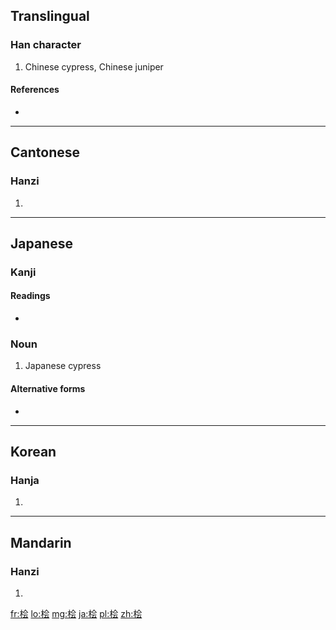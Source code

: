 {{also|檜}}
==Translingual==

===Han character===
{{Han char|rn=75|rad=木|as=06|sn=10|four=|canj=木人一戈 (DOMI)}}

# Chinese cypress, Chinese juniper

====References====
* {{Han ref|kx=0526.211|hdz=21202.050|uh=6867|ud=26727}}

----

==Cantonese==

===Hanzi===
{{yue-hanzi|jyut=|y=kui2|tra=檜}}

# {{defn|lang=yue|sort=木06}}

----

==Japanese==

===Kanji===
{{ja-kanji|grade=|rs=木06}}

====Readings====
* {{ja-readings|on=[[かい]] (kai)|kun=[[ひのき]] (hinoki)}}

===Noun===
{{ja-noun|k|hira=ひのき|rom=hinoki}} 

# {{ja-def|ヒノキ}} Japanese cypress

====Alternative forms====
* {{l|ja|檜}}

----

==Korean==

===Hanja===
{{ko-hanja|hangeul=하|eumhun=|rv=h|mr=h|y=h}}

# {{defn|lang=ko|sort=木06}}

----

==Mandarin==

===Hanzi===
{{cmn-hanzi|tra=檜|pin=[[kuài]] ([[kuai4]])|wg=k'uai<sup>4</sup>}}

# {{defn|lang=cmn|sort=木06}}

[[fr:桧]]
[[lo:桧]]
[[mg:桧]]
[[ja:桧]]
[[pl:桧]]
[[zh:桧]]
